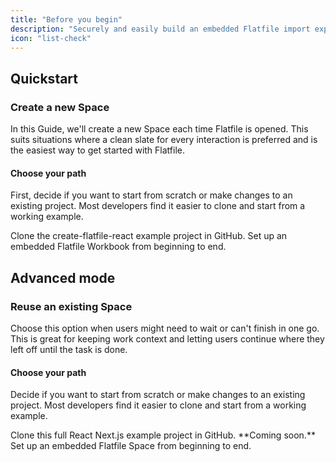```yaml
---
title: "Before you begin"
description: "Securely and easily build an embedded Flatfile import experience into your React application."
icon: "list-check"
---
```


## Quickstart

### Create a new Space

In this Guide, we'll create a new Space each time Flatfile is opened. This suits situations where a clean slate for every interaction is preferred and is the easiest way to get started with Flatfile.

#### Choose your path

First, decide if you want to start from scratch or make changes to an existing project. Most developers find it easier to clone and start from a working example.

<CardGroup cols={2}>
  <Card
    title="Start from a working example"
    href="https://github.com/FlatFilers/create-flatfile-react"
    icon="star"
  >
    Clone the create-flatfile-react example project in GitHub.
  </Card>
  <Card title="Start from scratch" href="../react/new_space" icon="pencil">
    Set up an embedded Flatfile Workbook from beginning to end.
  </Card>
</CardGroup>

## Advanced mode

### Reuse an existing Space

Choose this option when users might need to wait or can't finish in one go. This is
great for keeping work context and letting users continue where they left
off until the task is done.

#### Choose your path

Decide if you want to start from scratch or make changes to an existing project. Most developers find it easier to clone and start from a working example.

<CardGroup cols={2}>
  <Card
    title="Start from a working example"
    icon="star"
    href="https://github.com/FlatFilers/flatfile-nextjs"
  >
    Clone this full React Next.js example project in GitHub.
  </Card>
  <Card title="Start from scratch" icon="clock">
    **Coming soon.** Set up an embedded Flatfile Space from beginning to end.
  </Card>
</CardGroup>
